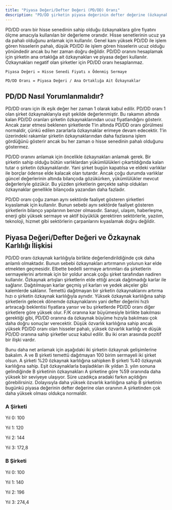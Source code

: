 ```yaml
---
title: "Piyasa Değeri/Defter Değeri (PD/DD) Oranı"
description: "PD/DD şirketin piyasa değerinin defter değerine (özkaynaklar) göre ucuz olup olmadığı sorusuna odaklanarak, bir değerlendirme ölçütü olarak kullanılır. Özsermaye karlılığı ile beraber bakılması gereken PD/DD, en çok kullanılan çarpanlardan biridir."
---
```


PD/DD oranı bir hisse senedinin sahip olduğu özkaynaklara göre fiyatını ölçme amacıyla kullanılan bir değerleme oranıdır. Hisse senetlerinin ucuz ya da pahalı olduğunu anlamak için kullanılır. Genel kanı yüksek PD/DD ile işlem gören hisselerin pahalı, düşük PD/DD ile işlem gören hisselerin ucuz olduğu yönündedir ancak bu her zaman doğru değildir. PD/DD oranını hesaplamak için şirketin ana ortaklığa ait özkaynakları ve piyasa değeri kullanılır. Özkaynakları negatif olan şirketler için PD/DD oranı hesaplanmaz.

` Piyasa Değeri = Hisse Senedi Fiyatı x Ödenmiş Sermaye `

` PD/DD Oranı = Piyasa Değeri / Ana Ortaklığa Ait Özkaynaklar `

## **PD/DD Nasıl Yorumlanmalıdır?**

PD/DD oranı için ilk eşik değer her zaman 1 olarak kabul edilir. PD/DD oranı 1 olan şirket özkaynaklarıyla eşit şekilde değerlenmiştir. Bu rakamın altında kalan PD/DD oranları şirketin özkaynaklarından ucuz fiyatlandığını gösterir. Ancak zarar etmesi beklenen şirketlerde 1'in altında PD/DD oranı görülmesi normaldir, çünkü edilen zararlarla özkaynaklar erimeye devam edecektir. 1'in üzerindeki rakamlar şirketin özkaynaklarından daha fazlasına işlem gördüğünü gösterir ancak bu her zaman o hisse senedinin pahalı olduğunu göstermez.

PD/DD oranını anlamak için öncelikle özkaynakları anlamak gerek. Bir şirketin sahip olduğu bütün varlıklardan yükümlülükleri çıkartıldığında kalan tutar o şirketin özkaynaklarıdır. Yani şirket bugün kapatılsa ve eldeki varlıklar ile borçlar ödense elde kalacak olan tutardır. Ancak çoğu durumda varlıklar güncel değerlerinin altında bilançoda gözükürken, yükümlülükler mevcut değerleriyle gözükür. Bu yüzden şirketlerin gerçekte sahip oldukları özkaynaklar genellikle bilançoda yazandan daha fazladır.

PD/DD oranı çoğu zaman aynı sektörde faaliyet gösteren şirketleri kıyaslamak için kullanılır. Bunun sebebi aynı sektörde faaliyet gösteren şirketlerin bilanço yapılarının benzer olmasıdır. Sanayi, ulaşım, haberleşme, enerji gibi yüksek sermaye ve aktif büyüklük gerektiren sektörlerle, yazılım, teknoloji, hizmet gibi sektörlerin çarpanlarını kıyaslamak doğru değildir.

## **Piyasa Değeri/Defter Değeri ve Özkaynak Karlılığı İlişkisi**

PD/DD oranı özkaynak karlılığıyla birlikte değerlendirildiğinde çok daha anlamlı olmaktadır. Bunun sebebi özkaynakları artırmanın yolunun kar elde etmekten geçmesidir. Elbette bedelli sermaye artırımları da şirketlerin sermayelerini artırmak için bir yoldur ancak çoğu şirket tarafından nadiren kullanılır. Özkaynak artışları şirketlerin elde ettiği ancak dağıtmadığı karlar ile sağlanır. Dağıtılmayan karlar geçmiş yıl karları ve yedek akçeler gibi kalemlerde saklanır. Temettü dağıtmayan bir şirketin özkaynaklarını artırma hızı o şirketin özkaynak karlılığıyla aynıdır. Yüksek özkaynak karlılığına sahip şirketlerin gelecek dönemde özkaynaklarını yani defter değerini hızlı artıracağı beklentisi fiyatlara yansır ve bu şirketlerde PD/DD oranı diğer şirketlere göre yüksek olur. F/K oranına kar büyümesiyle birlikte bakılması gerektiği gibi, PD/DD oranına da özkaynak büyüme hızıyla bakılması çok daha doğru sonuçlar verecektir. Düşük özvarlık karlılığına sahip ancak yüksek PD/DD oranı olan hisseler pahalı, yüksek özvarlık karlılığı ve düşük PD/DD oranına sahip şirketler ucuz kabul edilir. Bu iki oran arasında pozitif bir ilişki vardır.

Bunu daha net anlamak için aşağıdaki iki şirketin özkaynak gelişimlerine bakalım. A ve B şirketi temettü dağıtmayan 100 birim sermayeli iki şirket olsun. A şirketi %20 özkaynak karlılığına sahipken B şirketi %40 özkaynak karlılığına sahip. Eşit özkaynaklarla başladıkları ilk yıldan 3. yılın sonuna gelindiğinde B şirketinin özkaynakları A şirketine göre %59 oranında daha yüksek bir seviyeye ulaşıyor. Süre uzadıkça aradaki farkın açıldığını görebilirsiniz. Dolayısıyla daha yüksek özvarlık karlılığına sahip B şirketinin bugünkü piyasa değerinin defter değerine olan oranının A şirketinden çok daha yüksek olması oldukça normaldir.

### **A Şirketi**

Yıl 0: 100

Yıl 1: 120

Yıl 2: 144

Yıl 3: 172,8

### **B Şirketi**

Yıl 0: 100

Yıl 1: 140

Yıl 2: 196

Yıl 3: 274,4